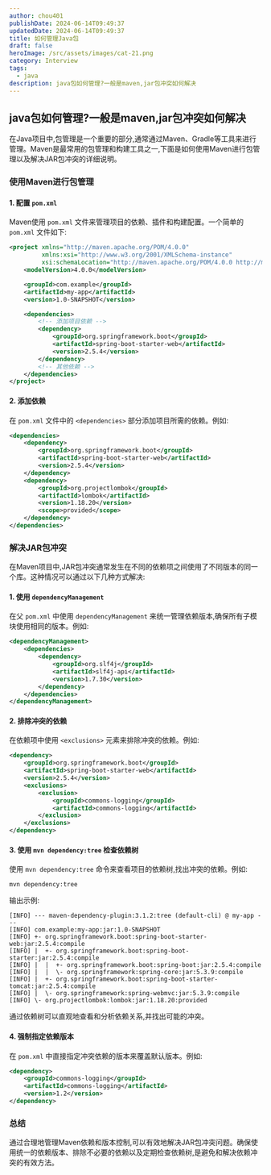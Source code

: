 ```yaml
---
author: chou401
publishDate: 2024-06-14T09:49:37
updatedDate: 2024-06-14T09:49:37
title: 如何管理Java包
draft: false
heroImage: /src/assets/images/cat-21.png
category: Interview
tags:
  - java
description: java包如何管理?一般是maven,jar包冲突如何解决
---
```


## java包如何管理?一般是maven,jar包冲突如何解决

在Java项目中,包管理是一个重要的部分,通常通过Maven、Gradle等工具来进行管理。Maven是最常用的包管理和构建工具之一,下面是如何使用Maven进行包管理以及解决JAR包冲突的详细说明。

### 使用Maven进行包管理

#### 1. 配置 `pom.xml`

Maven使用 `pom.xml` 文件来管理项目的依赖、插件和构建配置。一个简单的 `pom.xml` 文件如下:

```xml
<project xmlns="http://maven.apache.org/POM/4.0.0"
         xmlns:xsi="http://www.w3.org/2001/XMLSchema-instance"
         xsi:schemaLocation="http://maven.apache.org/POM/4.0.0 http://maven.apache.org/xsd/maven-4.0.0.xsd">
    <modelVersion>4.0.0</modelVersion>

    <groupId>com.example</groupId>
    <artifactId>my-app</artifactId>
    <version>1.0-SNAPSHOT</version>

    <dependencies>
        <!-- 添加项目依赖 -->
        <dependency>
            <groupId>org.springframework.boot</groupId>
            <artifactId>spring-boot-starter-web</artifactId>
            <version>2.5.4</version>
        </dependency>
        <!-- 其他依赖 -->
    </dependencies>
</project>
```

#### 2. 添加依赖

在 `pom.xml` 文件中的 `<dependencies>` 部分添加项目所需的依赖。例如:

```xml
<dependencies>
    <dependency>
        <groupId>org.springframework.boot</groupId>
        <artifactId>spring-boot-starter-web</artifactId>
        <version>2.5.4</version>
    </dependency>
    <dependency>
        <groupId>org.projectlombok</groupId>
        <artifactId>lombok</artifactId>
        <version>1.18.20</version>
        <scope>provided</scope>
    </dependency>
</dependencies>
```

### 解决JAR包冲突

在Maven项目中,JAR包冲突通常发生在不同的依赖项之间使用了不同版本的同一个库。这种情况可以通过以下几种方式解决:

#### 1. 使用 `dependencyManagement`

在父 `pom.xml` 中使用 `dependencyManagement` 来统一管理依赖版本,确保所有子模块使用相同的版本。例如:

```xml
<dependencyManagement>
    <dependencies>
        <dependency>
            <groupId>org.slf4j</groupId>
            <artifactId>slf4j-api</artifactId>
            <version>1.7.30</version>
        </dependency>
    </dependencies>
</dependencyManagement>
```

#### 2. 排除冲突的依赖

在依赖项中使用 `<exclusions>` 元素来排除冲突的依赖。例如:

```xml
<dependency>
    <groupId>org.springframework.boot</groupId>
    <artifactId>spring-boot-starter-web</artifactId>
    <version>2.5.4</version>
    <exclusions>
        <exclusion>
            <groupId>commons-logging</groupId>
            <artifactId>commons-logging</artifactId>
        </exclusion>
    </exclusions>
</dependency>
```

#### 3. 使用 `mvn dependency:tree` 检查依赖树

使用 `mvn dependency:tree` 命令来查看项目的依赖树,找出冲突的依赖。例如:

```shell
mvn dependency:tree
```

输出示例:

```
[INFO] --- maven-dependency-plugin:3.1.2:tree (default-cli) @ my-app ---
[INFO] com.example:my-app:jar:1.0-SNAPSHOT
[INFO] +- org.springframework.boot:spring-boot-starter-web:jar:2.5.4:compile
[INFO] |  +- org.springframework.boot:spring-boot-starter:jar:2.5.4:compile
[INFO] |  |  +- org.springframework.boot:spring-boot:jar:2.5.4:compile
[INFO] |  |  \- org.springframework:spring-core:jar:5.3.9:compile
[INFO] |  +- org.springframework.boot:spring-boot-starter-tomcat:jar:2.5.4:compile
[INFO] |  \- org.springframework:spring-webmvc:jar:5.3.9:compile
[INFO] \- org.projectlombok:lombok:jar:1.18.20:provided
```

通过依赖树可以直观地查看和分析依赖关系,并找出可能的冲突。

#### 4. 强制指定依赖版本

在 `pom.xml` 中直接指定冲突依赖的版本来覆盖默认版本。例如:

```xml
<dependency>
    <groupId>commons-logging</groupId>
    <artifactId>commons-logging</artifactId>
    <version>1.2</version>
</dependency>
```

### 总结

通过合理地管理Maven依赖和版本控制,可以有效地解决JAR包冲突问题。确保使用统一的依赖版本、排除不必要的依赖以及定期检查依赖树,是避免和解决依赖冲突的有效方法。
